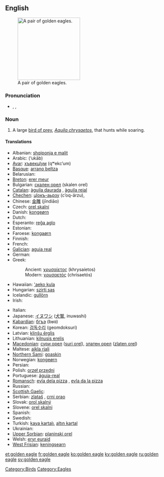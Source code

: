 ==English==
[[Image:Golden_eagle.jpg|thumb|right|200px|A pair of golden eagles.]]

===Pronunciation===
* {{enPR|gōld'ən ē'gl}}, {{IPA|/ˈgəʊldən ˈiːgl/}}, {{SAMPA|/"g@Uld@n "i:gl/}}

===Noun===
{{en-noun|sg=[[golden]] [[eagle]]}}

# A large [[bird of prey]], ''[[Aquila chrysaetos]]'', that hunts while soaring.

====Translations====
{{trans-top|large bird of prey}}
* Albanian: [[shqiponja e malit]]
* Arabic: {{Arab|[[عقاب]]}} (‘ukāb) {{m}}
* [[Avar]]: [[хъвекцӀум]] (qʷekcʼum)
* [[Basque]]: [[arrano beltza]]
* Belarusian: {{t-|be|беркут|xs=Belarusian}}
* [[Breton]]: [[erer meur]]
* Bulgarian: [[скален орел]] (skalen orel)
* [[Catalan]]: [[àguila daurada]] {{f}}, [[àguila reial]] {{f}}
* [[Chechen]]: [[цӀокъ-аьрзу]] (cʼoq-ärzu),  {{tø|ce|дарта}}
* Chinese: [[金雕]] (jīndiāo)
* Czech: [[orel skalní]] {{m}}
* Danish: [[kongeørn]]
* Dutch: {{t|nl|steenarend|m}}
* Esperanto: [[reĝa aglo]]
* Estonian: {{t|et|kaljukotkas}}
* Faroese: [[kongaørn]]
* Finnish: {{t+|fi|maakotka}}
* French: {{t|fr|aigle royal|m}}
* [[Galician]]: [[aguia real]] {{f}}
* German: {{t+|de|Steinadler|m}}
* Greek:
*: Ancient: [[χρυσαίετος]] (khrysaíetos) {{m}}
*: Modern: [[χρυσαετός]] (chrisaetós) {{m}}
* Hawaiian: [['aeko kula]]
* Hungarian: [[szirti sas]]
* Icelandic: [[gullörn]] {{m}}
* Irish: {{t-|ga|iolar fíréan|m}}
{{trans-mid}}
* Italian: {{t-|it|aquila reale|f}}
* Japanese: [[イヌワシ]] ([[犬鷲]], inuwashi)
* [[Kabardian]]: [[бгъэ]] (bʁɑ)
* Korean: [[검독수리]] (geomdoksuri)
* Latvian: [[klinšu ērglis]] {{m}}
* Lithuanian: [[kilnusis erelis]] {{m}}
* [[Macedonian]]: [[сури орел]] ([[suri orel]]), [[златен орел]] ([[zlaten orel]])
* Maltese: [[ajkla rjali]]
* [[Northern Sami]]: [[goaskin]]
* Norwegian: [[kongeørn]]
* Persian: {{t|fa|عقاب طلایی|tr=oqâb e talâyi|xs=Persian}}
* Polish: [[orzeł przedni]] {{m}}
* Portuguese: [[águia-real]] {{f}}
* [[Romansch]]: [[evla dela pizza]] {{f}}, [[evla da la pizza]] {{f}}
* Russian: {{t+|ru|беркут|m|tr=bérkut}}
* [[Scottish Gaelic]]: {{t-|gd|iolair-bhuidhe|f|xs=Scottish Gaelic}}
* Serbian: [[zlataš]] {{m}}, [[crni orao]]
* Slovak: [[orol skalný]] {{m}}
* Slovene: [[orel skalni]] {{m}}
* Spanish: {{t|es|águila real|f}}
* Swedish: {{t|sv|kungsörn|c}}
* Turkish: [[kaya kartalı]], [[altın kartal]]
* Ukrainian: {{t+|uk|беркут|m|tr=berkut|xs=Ukrainian}}
* [[Upper Sorbian]]: [[planinski orel]]
* Welsh: [[eryr euraid]]
* [[West Frisian]]: [[keningsearn]]
{{trans-bottom}}

[[Category:Birds]]
[[Category:Eagles]]

[[et:golden eagle]]
[[fr:golden eagle]]
[[ko:golden eagle]]
[[ky:golden eagle]]
[[ru:golden eagle]]
[[sv:golden eagle]]